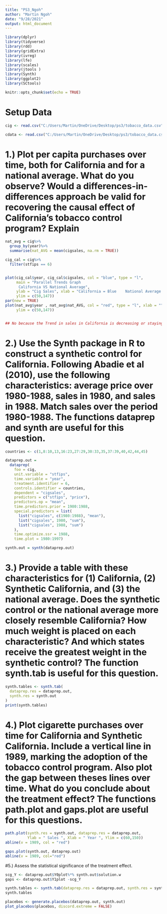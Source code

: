 ---
title: "PS3_Ngoh"
author: "Martin Ngoh"
date: "9/28/2021"
output: html_document
---

```{r setup, include=FALSE}
library(dplyr)
library(tidyverse)
library(rdd) 
library(gridExtra)
library(ivreg)
library(lfe)
library(scales)
library(jtools )
library(Synth)
library(ggplot2)
library(SCtools)

knitr::opts_chunk$set(echo = TRUE)
```

# Setup Data 
```{r, echo = FALSE}
cig <- read.csv("C:/Users/Martin/OneDrive/Desktop/ps3/tobacco_data.csv")

cdata <- read.csv("C:/Users/Martin/OneDrive/Desktop/ps3/tobacco_data.csv")

```


# 1.) Plot per capita purchases over time, both for California and for a national average. What do you observe? Would a differences-in-differences approach be valid for recovering the causal effect of California’s tobacco control program? Explain
```{r, echo = FALSE}
nat_avg = cig%>%
  group_by(year)%>%
  summarise(nat_AVG = mean(cigsales, na.rm = TRUE))

cig_cal = cig%>%
  filter(stfips == 6)


plot(cig_cal$year, cig_cal$cigsales, col = "blue", type = "l", 
     main = "Parallel Trends Graph 
      California VS National Average", 
     ylab = "Cig Sales", xlab = "California = Blue    National Average = Red",
     ylim = c(50,147))
par(new = TRUE)
plot(nat_avg$year , nat_avg$nat_AVG, col = "red", type = "l", xlab = "", ylab = "",
     ylim = c(50,147))


## No because the Trend in sales in California is decreasing or staying constant as the countries national average looks like it is growing ## 

```

# 2.) Use the Synth package in R to construct a synthetic control for California. Following Abadie et al (2010), use the following characteristics: average price over 1980-1988, sales in 1980, and sales in 1988. Match sales over the period 1980-1988. The functions dataprep and synth are useful for this question.
```{r, echo = FALSE}
countries <- c(1,8:10,13,16:23,27:29,30:33,35,37:39,40,42,44,45) 

dataprep.out = 
  dataprep(
    foo = cig,
    unit.variable = "stfips",
    time.variable = "year",
    treatment.identifier = 6,
    controls.identifier = countries,
    dependent = "cigsales",
    predictors = c("stfips", "price"),
    predictors.op = "mean",
    time.predictors.prior = 1980:1988,
    special.predictors = list(
      list("cigsales", c(1980:1988), "mean"),
      list("cigsales", 1980, "sum"),
      list("cigsales", 1988, "sum")
    ),
    time.optimize.ssr = 1988,
    time.plot = 1980:1997)

synth.out = synth(dataprep.out)


```

# 3.) Provide a table with these characteristics for (1) California, (2) Synthetic California, and (3) the national average. Does the synthetic control or the national average more closely resemble California? How much weight is placed on each characteristic? And which states receive the greatest weight in the synthetic control? The function synth.tab is useful for this question.
```{r, echo = FALSE}

synth.tables <- synth.tab(
  dataprep.res = dataprep.out,
  synth.res = synth.out
)
print(synth.tables)

```

# 4.) Plot cigarette purchases over time for California and Synthetic California. Include a vertical line in 1989, marking the adoption of the tobacco control program. Also plot the gap between theses lines over time. What do you conclude about the treatment effect? The functions path.plot and gaps.plot are useful for this questions.

```{r, echo = FALSE}
path.plot(synth.res = synth.out, dataprep.res = dataprep.out,
          Ylab = " Sales ", Xlab = " Year ", Ylim = c(60,150))
abline(v = 1989, col = "red")

gaps.plot(synth.out, dataprep.out)
abline(v = 1989, col="red")


```

#5.) Assess the statistical significance of the treatment effect.
```{r, echo = FALSE}

scg_Y <- dataprep.out$Y0plot%*% synth.out$solution.w
gaps <- dataprep.out$Y1plot -scg_Y

synth.tables <- synth.tab(dataprep.res = dataprep.out, synth.res = synth.out)
synth.tables

placebos <- generate.placebos(dataprep.out, synth.out)
plot_placebos(placebos, discord.extreme = FALSE)

```
